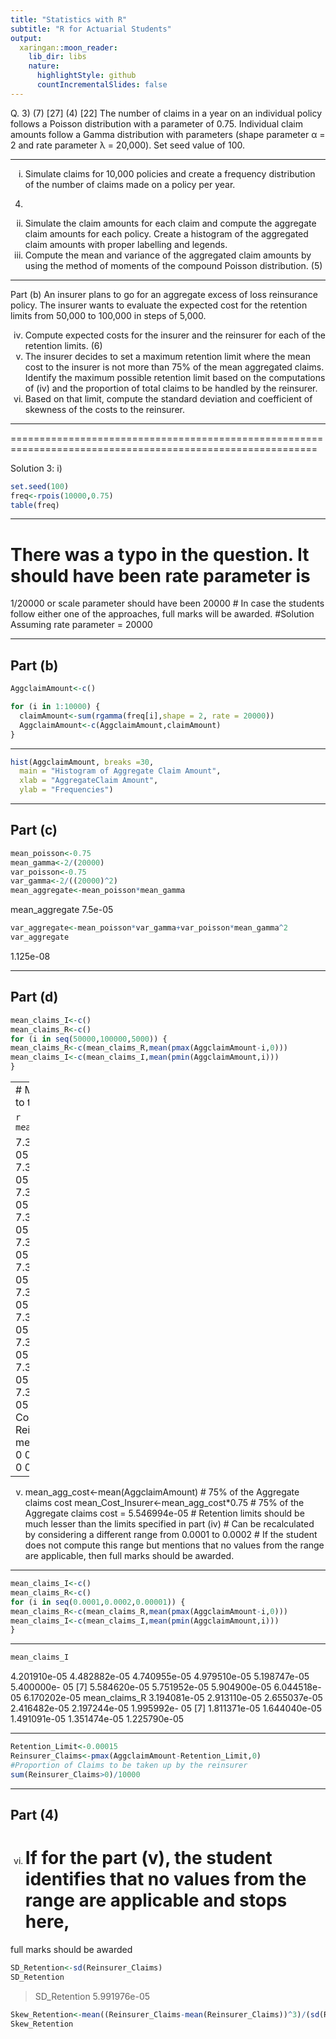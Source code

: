 ```yaml
---
title: "Statistics with R"
subtitle: "R for Actuarial Students"
output:
  xaringan::moon_reader:
    lib_dir: libs
    nature:
      highlightStyle: github
      countIncrementalSlides: false
---
```



Q. 3)
(7)
[27]
(4)
[22]
The number of claims in a year on an individual policy follows a Poisson distribution with
a parameter of 0.75. Individual claim amounts follow a Gamma distribution with parameters
(shape parameter α = 2 and rate parameter λ = 20,000). Set seed value of 100.


---

i)
Simulate claims for 10,000 policies and create a frequency distribution of the number
of claims made on a policy per year.
(4)

ii) Simulate the claim amounts for each claim and compute the aggregate claim amounts
for each policy. Create a histogram of the aggregated claim amounts with proper
labelling and legends.
iii) Compute the mean and variance of the aggregated claim amounts by using the method
of moments of the compound Poisson distribution. (5)


---

Part (b)
An insurer plans to go for an aggregate excess of loss reinsurance policy. The insurer wants
to evaluate the expected cost for the retention limits from 50,000 to 100,000 in steps of
5,000.

iv) Compute expected costs for the insurer and the reinsurer for each of the retention limits. (6)
v) The insurer decides to set a maximum retention limit where the mean cost to the insurer
is not more than 75% of the mean aggregated claims. Identify the maximum possible
retention limit based on the computations of (iv) and the proportion of total claims to
be handled by the reinsurer. 
vi) Based on that limit, compute the standard deviation and coefficient of skewness of the
costs to the reinsurer.

---

===========================================================================================================

Solution 3:
i)

```r
set.seed(100)
freq<-rpois(10000,0.75)
table(freq)
```


---

# There was a typo in the question. It should have been rate parameter is
1/20000 or scale parameter should have been 20000
# In case the students follow either one of the approaches, full marks will be
awarded.
#Solution Assuming rate parameter = 20000

---

## Part (b)

```r
AggclaimAmount<-c()

for (i in 1:10000) {
  claimAmount<-sum(rgamma(freq[i],shape = 2, rate = 20000))
  AggclaimAmount<-c(AggclaimAmount,claimAmount)
}
```

---

```r
hist(AggclaimAmount, breaks =30, 
  main = "Histogram of Aggregate Claim Amount", 
  xlab = "AggregateClaim Amount", 
  ylab = "Frequencies")

```

---

## Part (c)

```r
mean_poisson<-0.75
mean_gamma<-2/(20000)
var_poisson<-0.75
var_gamma<-2/((20000)^2)
mean_aggregate<-mean_poisson*mean_gamma
```

mean_aggregate
 7.5e-05

```r
var_aggregate<-mean_poisson*var_gamma+var_poisson*mean_gamma^2
var_aggregate
```
 1.125e-08

---


## Part (d)

```r
mean_claims_I<-c()
mean_claims_R<-c()
for (i in seq(50000,100000,5000)) {
mean_claims_R<-c(mean_claims_R,mean(pmax(AggclaimAmount-i,0)))
mean_claims_I<-c(mean_claims_I,mean(pmin(AggclaimAmount,i)))
}
```

---
# Mean Costs to the Insurers

```r
mean_claims_I
```

 7.395992e-05 7.395992e-05 7.395992e-05 7.395992e-05 7.395992e-05 7.395992e-
05
[7] 7.395992e-05 7.395992e-05 7.395992e-05 7.395992e-05 7.395992e-05
# Mean Costs to the Reinsurer
mean_claims_R
 0 0 0 0 0 0 0 0 0 0 0


---

v)
mean_agg_cost<-mean(AggclaimAmount)
# 75% of the Aggregate claims cost
mean_Cost_Insurer<-mean_agg_cost*0.75
# 75% of the Aggregate claims cost = 5.546994e-05
# Retention limits should be much lesser than the limits specified in part (iv)
# Can be recalculated by considering a different range from 0.0001 to 0.0002
# If the student does not compute this range but mentions that no values from the range are applicable,
then full marks should be awarded.

---

```r
mean_claims_I<-c()
mean_claims_R<-c()
for (i in seq(0.0001,0.0002,0.00001)) {
mean_claims_R<-c(mean_claims_R,mean(pmax(AggclaimAmount-i,0)))
mean_claims_I<-c(mean_claims_I,mean(pmin(AggclaimAmount,i)))
}
```

---

```r
mean_claims_I
```
 4.201910e-05 4.482882e-05 4.740955e-05 4.979510e-05 5.198747e-05 5.400000e-
05
[7] 5.584620e-05 5.751952e-05 5.904900e-05 6.044518e-05 6.170202e-05
mean_claims_R
 3.194081e-05 2.913110e-05 2.655037e-05 2.416482e-05 2.197244e-05 1.995992e-
05
[7] 1.811371e-05 1.644040e-05 1.491091e-05 1.351474e-05 1.225790e-05


---

```r
Retention_Limit<-0.00015
Reinsurer_Claims<-pmax(AggclaimAmount-Retention_Limit,0)
#Proportion of Claims to be taken up by the reinsurer
sum(Reinsurer_Claims>0)/10000
```

---


## Part (4)
vi)
# If for the part (v), the student identifies that no values from the range are applicable and stops here, 

full marks should be awarded

```r
SD_Retention<-sd(Reinsurer_Claims)
SD_Retention

```

> SD_Retention
 5.991976e-05


```r
Skew_Retention<-mean((Reinsurer_Claims-mean(Reinsurer_Claims))^3)/(sd(Reinsurer_Claims))^3
Skew_Retention
```
